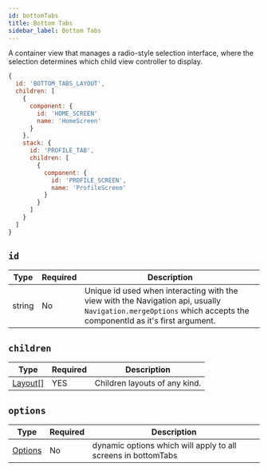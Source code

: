 ```yaml
---
id: bottomTabs
title: Bottom Tabs
sidebar_label: Bottom Tabs
---
```


A container view that manages a radio-style selection interface, where the selection determines which child view controller to display.

```js
{
  id: 'BOTTOM_TABS_LAYOUT',
  children: [
    {
      component: {
        id: 'HOME_SCREEN'
        name: 'HomeScreen'
      }
    },
    stack: {
      id: 'PROFILE_TAB',
      children: [
        {
          component: {
            id: 'PROFILE_SCREEN',
            name: 'ProfileScreen'
          }
        }
      ]
    }
  ]
}
```

## `id`

| Type   | Required | Description                                                                                                                                                    |
| ------ | -------- | -------------------------------------------------------------------------------------------------------------------------------------------------------------- |
| string | No       | Unique id used when interacting with the view with the Navigation api, usually `Navigation.mergeOptions` which accepts the componentId as it's first argument. |

## `children`

| Type               | Required | Description                   |
| ------------------ | -------- | ----------------------------- |
| [Layout[]](layout) | YES      | Children layouts of any kind. |

## `options`

| Type                    | Required | Description                                                   |
| ----------------------- | -------- | ------------------------------------------------------------- |
| [Options](options-root) | No       | dynamic options which will apply to all screens in bottomTabs |
